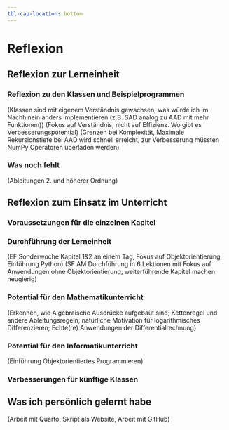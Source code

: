 ```yaml
---
tbl-cap-location: bottom
---
```


# Reflexion {#sec-reflexion}

## Reflexion zur Lerneinheit

### Reflexion zu den Klassen und Beispielprogrammen
(Klassen sind mit eigenem Verständnis gewachsen, was würde ich im Nachhinein anders implementieren (z.B. SAD analog zu AAD mit mehr Funktionen))
(Fokus auf Verständnis, nicht auf Effizienz. Wo gibt es Verbesserungspotential)
(Grenzen bei Komplexität, Maximale Rekursionstiefe bei AAD wird schnell erreicht, zur Verbesserung müssten NumPy Operatoren überladen werden)

### Was noch fehlt
(Ableitungen 2. und höherer Ordnung)




## Reflexion zum Einsatz im Unterricht

### Voraussetzungen für die einzelnen Kapitel

### Durchführung der Lerneinheit
(EF Sonderwoche Kapitel 1&2 an einem Tag, Fokus auf Objektorientierung, Einführung Python)
(SF AM Durchführung in 6 Lektionen mit Fokus auf Anwendungen ohne Objektorientierung, weiterführende Kapitel machen neugierig)

### Potential für den Mathematikunterricht
(Erkennen, wie Algebraische Ausdrücke aufgebaut sind; Kettenregel und andere Ableitungsregeln; natürliche Motivation für logarithmisches Differenzieren; Echte(re) Anwendungen der Differentialrechnung)

### Potential für den Informatikunterricht
(Einführung Objektorientiertes Programmieren)


### Verbesserungen für künftige Klassen



## Was ich persönlich gelernt habe

(Arbeit mit Quarto, Skript als Website, Arbeit mit GitHub)